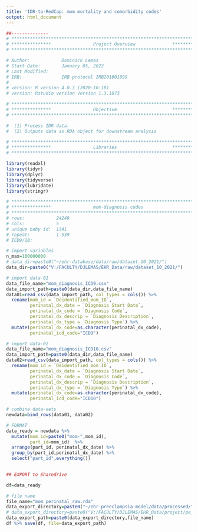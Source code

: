 ```yaml
---
title: 'IDR-to-RedCap: mom mortality and comorbidity codes'
output: html_document
---
```



```r
##-------------- 
# **************************************************************************** #
# ***************                Project Overview              *************** #
# **************************************************************************** #

# Author:            Dominick Lemas
# Start Date:        January 05, 2022 
# Last Modified:      
# IRB:               IRB protocol IRB201601899 
#                    
# version: R version 4.0.3 (2020-10-10)
# version: Rstudio version Version 1.3.1073 

# **************************************************************************** #
# ***************                Objective                     *************** #
# **************************************************************************** #

#  (1) Process IDR data. 
#  (2) Outputs data as RDA object for downstream analysis

```

```r

# **************************************************************************** #
# ***************                Libraries                     *************** #
# **************************************************************************** #

library(readxl)
library(tidyr)
library(dplyr)
library(tidyverse)
library(lubridate)
library(stringr)

```


```r

# **************************************************************************** #
# ***************                mom-diagnosis codes                                            
# **************************************************************************** #
# rows:            24249
# cols:            5 
# unique baby id:  1341
# repeat:          1-539
# ICD9/10:         

# import variables
n_max=100000000
# data_dir=paste0("~/ehr-database/data/raw/dataset_10_2021/")
data_dir=paste0("V:/FACULTY/DJLEMAS/EHR_Data/raw/dataset_10_2021/")

# import data-01
data_file_name="mom_diagnosis_ICD9.csv"
data_import_path=paste0(data_dir,data_file_name)
data01=read_csv(data_import_path, col_types = cols()) %>% 
  rename(mom_id = `Deidentified_mom_ID`, 
         perinatal_dx_date = `Diagnosis Start Date`,
         perinatal_dx_code = `Diagnosis Code`,
         perinatal_dx_descrip = `Diagnosis Description`,
         perinatal_dx_type = `Diagnosis Type`) %>%
  mutate(perinatal_dx_code=as.character(perinatal_dx_code),
         perinatal_icd_code="ICD9")

# import data-02
data_file_name="mom_diagnosis_ICD10.csv"
data_import_path=paste0(data_dir,data_file_name)
data02=read_csv(data_import_path, col_types = cols()) %>% 
  rename(mom_id = `Deidentified_mom_ID`, 
         perinatal_dx_date = `Diagnosis Start Date`,
         perinatal_dx_code = `Diagnosis Code`,
         perinatal_dx_descrip = `Diagnosis Description`,
         perinatal_dx_type = `Diagnosis Type`) %>%
  mutate(perinatal_dx_code=as.character(perinatal_dx_code),
         perinatal_icd_code="ICD10")

# combine data-sets
newdata=bind_rows(data01, data02) 

# FORMAT
data_ready = newdata %>%
  mutate(mom_id=paste0("mom-",mom_id),
         part_id=mom_id)  %>% 
  arrange(part_id, perinatal_dx_date) %>%
  group_by(part_id,perinatal_dx_date) %>% 
  select("part_id",everything())

  
## EXPORT to Sharedrive

df=data_ready

# file name
file_name="mom_perinatal_raw.rda"
data_export_directory=paste0("~/ehr-preeclampsia-model/data/processed/") 
# data_export_directory=paste0("V:/FACULTY/DJLEMAS/EHR_Data/project/pe_prediction/")
data_export_path=paste0(data_export_directory,file_name)
df %>% save(df, file=data_export_path)


```